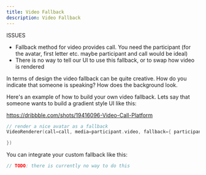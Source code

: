 ```yaml
---
title: Video Fallback
description: Video Fallback
---
```


ISSUES
* Fallback method for video provides call. You need the participant (for the avatar, first letter etc. maybe participant and call would be ideal)
* There is no way to tell our UI to use this fallback, or to swap how video is rendered

In terms of design the video fallback can be quite creative.
How do you indicate that someone is speaking? How does the background look.

Here's an example of how to build your own video fallback.
Lets say that someone wants to build a gradient style UI like this:

https://dribbble.com/shots/19416096-Video-Call-Platform

```kotlin
// render a nice avatar as a fallback
VideoRenderer(call=call, media=participant.video, fallback={ participant ->

})

```

You can integrate your custom fallback like this:

```kotlin
// TODO: there is currently no way to do this
```